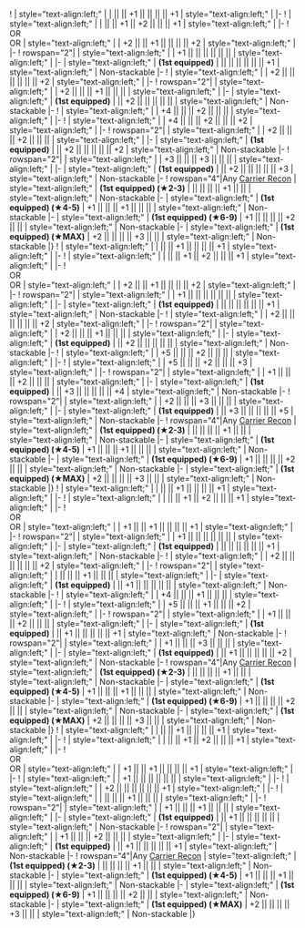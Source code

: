 {{Ship/EquipmentBonuses|Kai Ni|Ryuuhou|class=<includeonly>mw-collapsed</includeonly>}}
! {{GreenPlane}}{{EquipmentLink|Type 96 Fighter}}
| style="text-align:left;" | 
| || || +1 || || || || +1 
| style="text-align:left;" | 
|-
! {{GreenPlane}}{{EquipmentLink|Type 96 Fighter Kai}}
| style="text-align:left;" | 
| || || +1 || +2 || || || +1 
| style="text-align:left;" | 
|-
! {{RedPlane}}{{EquipmentLink|Type 0 Fighter Model 62 (Fighter-bomber)}}<br/> OR {{RedPlane}}{{EquipmentLink|Zero Fighter Model 62 (Fighter-bomber / Iwai Squadron)}}<br/> OR {{RedPlane}}{{EquipmentLink|Type 0 Fighter Model 63 (Fighter-bomber)}}
| style="text-align:left;" | 
| +2 || || +1 || || || || +2 
| style="text-align:left;" | 
|-
! rowspan="2"|{{RedPlane}}{{EquipmentLink|Type 99 Dive Bomber Model 22}}
| style="text-align:left;" | 
| +1 || || || || || || 
| style="text-align:left;" | 
|-
| style="text-align:left;" | '''(1st equipped)'''
| || || || || || || +1 
| style="text-align:left;" | Non-stackable
|-
! {{RedPlane}}{{EquipmentLink|Type 99 Dive Bomber Model 22 (Skilled)}}
| style="text-align:left;" | 
| +2 || || || || || || +2 
| style="text-align:left;" | 
|-
! rowspan="2"|{{BluePlane}}{{EquipmentLink|Tenzan Model 12A}}
| style="text-align:left;" | 
| +2 || || || +1 || || || 
| style="text-align:left;" | 
|-
| style="text-align:left;" | '''(1st equipped)'''
| || +2 || || || || || 
| style="text-align:left;" | Non-stackable
|-
! {{PurpleBomber}}{{EquipmentLink|Prototype Type 97 Torpedo Bomber Kai No. 3 Model E (w/ Type 6 Airborne Radar Kai)}}
| style="text-align:left;" | 
| +4 || || || +2 || || || 
| style="text-align:left;" | 
|-
! {{PurpleBomber}}{{EquipmentLink|Prototype Type 97 Torpedo Bomber Kai (Skilled) No. 3 Model E (w/ Type 6 Airborne Radar Kai)}}
| style="text-align:left;" | 
| +4 || || || +2 || || || +2 
| style="text-align:left;" | 
|-
! rowspan="2"|{{PurpleBomber}}{{EquipmentLink|Tenzan Model 12A Kai (w/ Type 6 Airborne Radar Kai)}}
| style="text-align:left;" | 
| +2 || || || +2 || || || 
| style="text-align:left;" | 
|-
| style="text-align:left;" | '''(1st equipped)'''
| || +2 || || || || || +2 
| style="text-align:left;" | Non-stackable
|-
! rowspan="2"|{{PurpleBomber}}{{EquipmentLink|Tenzan Model 12A Kai (Skilled w/ Type 6 Airborne Radar Kai)}}
| style="text-align:left;" | 
| +3 || || || +3 || || || 
| style="text-align:left;" | 
|-
| style="text-align:left;" | '''(1st equipped)'''
| || +2 || || || || || +3 
| style="text-align:left;" | Non-stackable
|-
! rowspan="4"|{{YellowPlane}}Any [[:Category:Recon Aircraft|Carrier Recon]]
| style="text-align:left;" | '''(1st equipped) (★2-3)'''
| || || || || +1 || || 
| style="text-align:left;" | Non-stackable
|-
| style="text-align:left;" | '''(1st equipped) (★4-5)'''
| +1 || || || +1 || || || 
| style="text-align:left;" | Non-stackable
|-
| style="text-align:left;" | '''(1st equipped) (★6-9)'''
| +1 || || || || +2 || || 
| style="text-align:left;" | Non-stackable
|-
| style="text-align:left;" | '''(1st equipped) (★MAX)'''
| +2 || || || || +3 || || 
| style="text-align:left;" | Non-stackable
|}
{{Ship/EquipmentBonuses|Kai Ni E|Ryuuhou|class=<includeonly>mw-collapsed</includeonly>}}
! {{GreenPlane}}{{EquipmentLink|Type 96 Fighter}}
| style="text-align:left;" | 
| || || +1 || || || || +1 
| style="text-align:left;" | 
|-
! {{GreenPlane}}{{EquipmentLink|Type 96 Fighter Kai}}
| style="text-align:left;" | 
| || || +1 || +2 || || || +1 
| style="text-align:left;" | 
|-
! {{RedPlane}}{{EquipmentLink|Type 0 Fighter Model 62 (Fighter-bomber)}}<br/> OR {{RedPlane}}{{EquipmentLink|Zero Fighter Model 62 (Fighter-bomber / Iwai Squadron)}}<br/> OR {{RedPlane}}{{EquipmentLink|Type 0 Fighter Model 63 (Fighter-bomber)}}
| style="text-align:left;" | 
| +2 || || +1 || || || || +2 
| style="text-align:left;" | 
|-
! rowspan="2"|{{RedPlane}}{{EquipmentLink|Type 99 Dive Bomber Model 22}}
| style="text-align:left;" | 
| +1 || || || || || || 
| style="text-align:left;" | 
|-
| style="text-align:left;" | '''(1st equipped)'''
| || || || || || || +1 
| style="text-align:left;" | Non-stackable
|-
! {{RedPlane}}{{EquipmentLink|Type 99 Dive Bomber Model 22 (Skilled)}}
| style="text-align:left;" | 
| +2 || || || || || || +2 
| style="text-align:left;" | 
|-
! rowspan="2"|{{BluePlane}}{{EquipmentLink|Tenzan Model 12A}}
| style="text-align:left;" | 
| +2 || || || +1 || || || 
| style="text-align:left;" | 
|-
| style="text-align:left;" | '''(1st equipped)'''
| || +2 || || || || || 
| style="text-align:left;" | Non-stackable
|-
! {{PurpleBomber}}{{EquipmentLink|Prototype Type 97 Torpedo Bomber Kai No. 3 Model E (w/ Type 6 Airborne Radar Kai)}}
| style="text-align:left;" | 
| +5 || || || +2 || || || 
| style="text-align:left;" | 
|-
! {{PurpleBomber}}{{EquipmentLink|Prototype Type 97 Torpedo Bomber Kai (Skilled) No. 3 Model E (w/ Type 6 Airborne Radar Kai)}}
| style="text-align:left;" | 
| +5 || || || +2 || || || +3 
| style="text-align:left;" | 
|-
! rowspan="2"|{{PurpleBomber}}{{EquipmentLink|Tenzan Model 12A Kai (w/ Type 6 Airborne Radar Kai)}}
| style="text-align:left;" | 
| +1 || || || +2 || || || 
| style="text-align:left;" | 
|-
| style="text-align:left;" | '''(1st equipped)'''
| || +3 || || || || || +4 
| style="text-align:left;" | Non-stackable
|-
! rowspan="2"|{{PurpleBomber}}{{EquipmentLink|Tenzan Model 12A Kai (Skilled w/ Type 6 Airborne Radar Kai)}}
| style="text-align:left;" | 
| +2 || || || +3 || || || 
| style="text-align:left;" | 
|-
| style="text-align:left;" | '''(1st equipped)'''
| || +3 || || || || || +5 
| style="text-align:left;" | Non-stackable
|-
! rowspan="4"|{{YellowPlane}}Any [[:Category:Recon Aircraft|Carrier Recon]]
| style="text-align:left;" | '''(1st equipped) (★2-3)'''
| || || || || +1 || || 
| style="text-align:left;" | Non-stackable
|-
| style="text-align:left;" | '''(1st equipped) (★4-5)'''
| +1 || || || +1 || || || 
| style="text-align:left;" | Non-stackable
|-
| style="text-align:left;" | '''(1st equipped) (★6-9)'''
| +1 || || || || +2 || || 
| style="text-align:left;" | Non-stackable
|-
| style="text-align:left;" | '''(1st equipped) (★MAX)'''
| +2 || || || || +3 || || 
| style="text-align:left;" | Non-stackable
|}
{{Ship/EquipmentBonuses|Kai|Ryuuhou|class=<includeonly>mw-collapsed</includeonly>}}
! {{GreenPlane}}{{EquipmentLink|Type 96 Fighter}}
| style="text-align:left;" | 
| || || +1 || || || || +1 
| style="text-align:left;" | 
|-
! {{GreenPlane}}{{EquipmentLink|Type 96 Fighter Kai}}
| style="text-align:left;" | 
| || || +1 || +2 || || || +1 
| style="text-align:left;" | 
|-
! {{RedPlane}}{{EquipmentLink|Type 0 Fighter Model 62 (Fighter-bomber)}}<br/> OR {{RedPlane}}{{EquipmentLink|Zero Fighter Model 62 (Fighter-bomber / Iwai Squadron)}}<br/> OR {{RedPlane}}{{EquipmentLink|Type 0 Fighter Model 63 (Fighter-bomber)}}
| style="text-align:left;" | 
| +1 || || +1 || || || || +1 
| style="text-align:left;" | 
|-
! rowspan="2"|{{RedPlane}}{{EquipmentLink|Type 99 Dive Bomber Model 22}}
| style="text-align:left;" | 
| +1 || || || || || || 
| style="text-align:left;" | 
|-
| style="text-align:left;" | '''(1st equipped)'''
| || || || || || || +1 
| style="text-align:left;" | Non-stackable
|-
! {{RedPlane}}{{EquipmentLink|Type 99 Dive Bomber Model 22 (Skilled)}}
| style="text-align:left;" | 
| +2 || || || || || || +2 
| style="text-align:left;" | 
|-
! rowspan="2"|{{BluePlane}}{{EquipmentLink|Tenzan Model 12A}}
| style="text-align:left;" | 
| || || || +1 || || || 
| style="text-align:left;" | 
|-
| style="text-align:left;" | '''(1st equipped)'''
| || +1 || || || || || 
| style="text-align:left;" | Non-stackable
|-
! {{PurpleBomber}}{{EquipmentLink|Prototype Type 97 Torpedo Bomber Kai No. 3 Model E (w/ Type 6 Airborne Radar Kai)}}
| style="text-align:left;" | 
| +4 || || || +1 || || || 
| style="text-align:left;" | 
|-
! {{PurpleBomber}}{{EquipmentLink|Prototype Type 97 Torpedo Bomber Kai (Skilled) No. 3 Model E (w/ Type 6 Airborne Radar Kai)}}
| style="text-align:left;" | 
| +5 || || || +1 || || || +2 
| style="text-align:left;" | 
|-
! rowspan="2"|{{PurpleBomber}}{{EquipmentLink|Tenzan Model 12A Kai (w/ Type 6 Airborne Radar Kai)}}
| style="text-align:left;" | 
| +1 || || || +2 || || || 
| style="text-align:left;" | 
|-
| style="text-align:left;" | '''(1st equipped)'''
| || +1 || || || || || +1 
| style="text-align:left;" | Non-stackable
|-
! rowspan="2"|{{PurpleBomber}}{{EquipmentLink|Tenzan Model 12A Kai (Skilled w/ Type 6 Airborne Radar Kai)}}
| style="text-align:left;" | 
| +1 || || || +3 || || || 
| style="text-align:left;" | 
|-
| style="text-align:left;" | '''(1st equipped)'''
| || +1 || || || || || +2 
| style="text-align:left;" | Non-stackable
|-
! rowspan="4"|{{YellowPlane}}Any [[:Category:Recon Aircraft|Carrier Recon]]
| style="text-align:left;" | '''(1st equipped) (★2-3)'''
| || || || || +1 || || 
| style="text-align:left;" | Non-stackable
|-
| style="text-align:left;" | '''(1st equipped) (★4-5)'''
| +1 || || || +1 || || || 
| style="text-align:left;" | Non-stackable
|-
| style="text-align:left;" | '''(1st equipped) (★6-9)'''
| +1 || || || || +2 || || 
| style="text-align:left;" | Non-stackable
|-
| style="text-align:left;" | '''(1st equipped) (★MAX)'''
| +2 || || || || +3 || || 
| style="text-align:left;" | Non-stackable
|}
{{Ship/EquipmentBonuses||Ryuuhou|class=<includeonly>mw-collapsed</includeonly>}}
! {{GreenPlane}}{{EquipmentLink|Type 96 Fighter}}
| style="text-align:left;" | 
| || || +1 || || || || +1 
| style="text-align:left;" | 
|-
! {{GreenPlane}}{{EquipmentLink|Type 96 Fighter Kai}}
| style="text-align:left;" | 
| || || +1 || +2 || || || +1 
| style="text-align:left;" | 
|-
! {{RedPlane}}{{EquipmentLink|Type 0 Fighter Model 62 (Fighter-bomber)}}<br/> OR {{RedPlane}}{{EquipmentLink|Zero Fighter Model 62 (Fighter-bomber / Iwai Squadron)}}<br/> OR {{RedPlane}}{{EquipmentLink|Type 0 Fighter Model 63 (Fighter-bomber)}}
| style="text-align:left;" | 
| +1 || || +1 || || || || +1 
| style="text-align:left;" | 
|-
! {{RedPlane}}{{EquipmentLink|Type 99 Dive Bomber Model 22}}
| style="text-align:left;" | 
| +1 || || || || || || 
| style="text-align:left;" | 
|-
! {{RedPlane}}{{EquipmentLink|Type 99 Dive Bomber Model 22 (Skilled)}}
| style="text-align:left;" | 
| +2 || || || || || || +1 
| style="text-align:left;" | 
|-
! {{BluePlane}}{{EquipmentLink|Tenzan Model 12A}}
| style="text-align:left;" | 
| || || || +1 || || || 
| style="text-align:left;" | 
|-
! rowspan="2"|{{PurpleBomber}}{{EquipmentLink|Tenzan Model 12A Kai (w/ Type 6 Airborne Radar Kai)}}
| style="text-align:left;" | 
| +1 || || || +1 || || || 
| style="text-align:left;" | 
|-
| style="text-align:left;" | '''(1st equipped)'''
| || +1 || || || || || 
| style="text-align:left;" | Non-stackable
|-
! rowspan="2"|{{PurpleBomber}}{{EquipmentLink|Tenzan Model 12A Kai (Skilled w/ Type 6 Airborne Radar Kai)}}
| style="text-align:left;" | 
| +1 || || || +2 || || || 
| style="text-align:left;" | 
|-
| style="text-align:left;" | '''(1st equipped)'''
| || +1 || || || || || +1 
| style="text-align:left;" | Non-stackable
|-
! rowspan="4"|{{YellowPlane}}Any [[:Category:Recon Aircraft|Carrier Recon]]
| style="text-align:left;" | '''(1st equipped) (★2-3)'''
| || || || || +1 || || 
| style="text-align:left;" | Non-stackable
|-
| style="text-align:left;" | '''(1st equipped) (★4-5)'''
| +1 || || || +1 || || || 
| style="text-align:left;" | Non-stackable
|-
| style="text-align:left;" | '''(1st equipped) (★6-9)'''
| +1 || || || || +2 || || 
| style="text-align:left;" | Non-stackable
|-
| style="text-align:left;" | '''(1st equipped) (★MAX)'''
| +2 || || || || +3 || || 
| style="text-align:left;" | Non-stackable
|}